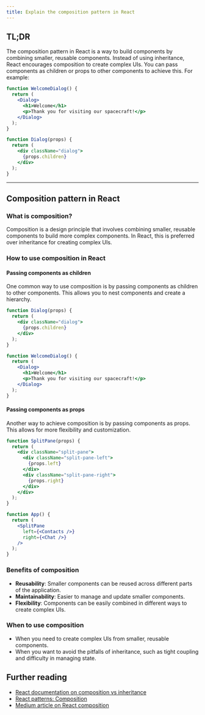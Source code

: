 ```yaml
---
title: Explain the composition pattern in React
---
```


## TL;DR

The composition pattern in React is a way to build components by combining smaller, reusable components. Instead of using inheritance, React encourages composition to create complex UIs. You can pass components as children or props to other components to achieve this. For example:

```jsx
function WelcomeDialog() {
  return (
    <Dialog>
      <h1>Welcome</h1>
      <p>Thank you for visiting our spacecraft!</p>
    </Dialog>
  );
}

function Dialog(props) {
  return (
    <div className="dialog">
      {props.children}
    </div>
  );
}
```

---

## Composition pattern in React

### What is composition?

Composition is a design principle that involves combining smaller, reusable components to build more complex components. In React, this is preferred over inheritance for creating complex UIs.

### How to use composition in React

#### Passing components as children

One common way to use composition is by passing components as children to other components. This allows you to nest components and create a hierarchy.

```jsx
function Dialog(props) {
  return (
    <div className="dialog">
      {props.children}
    </div>
  );
}

function WelcomeDialog() {
  return (
    <Dialog>
      <h1>Welcome</h1>
      <p>Thank you for visiting our spacecraft!</p>
    </Dialog>
  );
}
```

#### Passing components as props

Another way to achieve composition is by passing components as props. This allows for more flexibility and customization.

```jsx
function SplitPane(props) {
  return (
    <div className="split-pane">
      <div className="split-pane-left">
        {props.left}
      </div>
      <div className="split-pane-right">
        {props.right}
      </div>
    </div>
  );
}

function App() {
  return (
    <SplitPane
      left={<Contacts />}
      right={<Chat />}
    />
  );
}
```

### Benefits of composition

- **Reusability**: Smaller components can be reused across different parts of the application.
- **Maintainability**: Easier to manage and update smaller components.
- **Flexibility**: Components can be easily combined in different ways to create complex UIs.

### When to use composition

- When you need to create complex UIs from smaller, reusable components.
- When you want to avoid the pitfalls of inheritance, such as tight coupling and difficulty in managing state.

## Further reading

- [React documentation on composition vs inheritance](https://reactjs.org/docs/composition-vs-inheritance.html)
- [React patterns: Composition](https://reactpatterns.com/#composition)
- [Medium article on React composition](https://medium.com/@dan_abramov/smart-and-dumb-components-7ca2f9a7c7d0)

